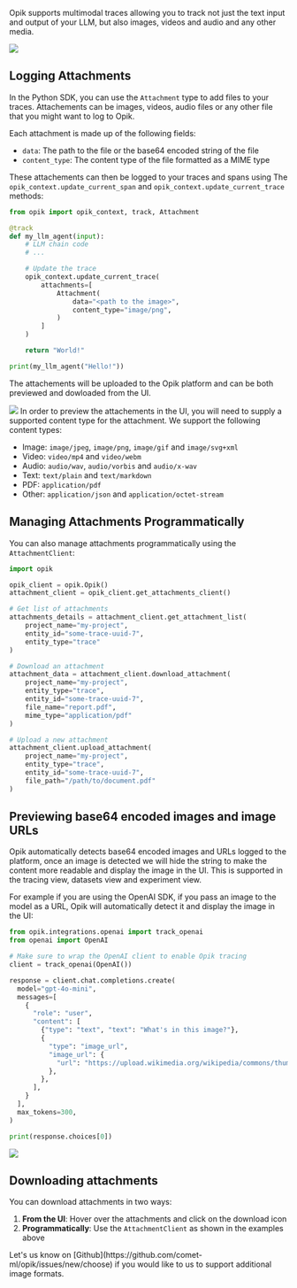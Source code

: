 Opik supports multimodal traces allowing you to track not just the text input
and output of your LLM, but also images, videos and audio and any other media.

<Frame>
  <img src="/img/tracing/attachments.png" />
</Frame>

## Logging Attachments

In the Python SDK, you can use the `Attachment` type to add files to your traces.
Attachements can be images, videos, audio files or any other file that you might
want to log to Opik.

Each attachment is made up of the following fields:

- `data`: The path to the file or the base64 encoded string of the file
- `content_type`: The content type of the file formatted as a MIME type

These attachements can then be logged to your traces and spans using The
`opik_context.update_current_span` and `opik_context.update_current_trace`
methods:

```python wordWrap
from opik import opik_context, track, Attachment

@track
def my_llm_agent(input):
    # LLM chain code
    # ...

    # Update the trace
    opik_context.update_current_trace(
        attachments=[
            Attachment(
                data="<path to the image>",
                content_type="image/png",
            )
        ]
    )

    return "World!"

print(my_llm_agent("Hello!"))
```

The attachements will be uploaded to the Opik platform and can be both previewed
and dowloaded from the UI.

<Frame>
  <img src="/img/tracing/attachments.png" />
</Frame>

<Note>
In order to preview the attachements in the UI, you will need to supply a
supported content type for the attachment. We support the following content types:

- Image: `image/jpeg`, `image/png`, `image/gif` and `image/svg+xml`
- Video: `video/mp4` and `video/webm`
- Audio: `audio/wav`, `audio/vorbis` and `audio/x-wav`
- Text: `text/plain` and `text/markdown`
- PDF: `application/pdf`
- Other: `application/json` and `application/octet-stream`

</Note>

## Managing Attachments Programmatically

You can also manage attachments programmatically using the `AttachmentClient`:

```python wordWrap
import opik

opik_client = opik.Opik()
attachment_client = opik_client.get_attachments_client()

# Get list of attachments
attachments_details = attachment_client.get_attachment_list(
    project_name="my-project",
    entity_id="some-trace-uuid-7",
    entity_type="trace"
)

# Download an attachment
attachment_data = attachment_client.download_attachment(
    project_name="my-project",
    entity_type="trace",
    entity_id="some-trace-uuid-7",
    file_name="report.pdf",
    mime_type="application/pdf"
)

# Upload a new attachment
attachment_client.upload_attachment(
    project_name="my-project",
    entity_type="trace", 
    entity_id="some-trace-uuid-7",
    file_path="/path/to/document.pdf"
)
```

## Previewing base64 encoded images and image URLs

Opik automatically detects base64 encoded images and URLs logged to the platform,
once an image is detected we will hide the string to make the content more readable
and display the image in the UI. This is supported in the tracing view, datasets
view and experiment view.

For example if you are using the OpenAI SDK, if you pass an image to the model
as a URL, Opik will automatically detect it and display
the image in the UI:

```python wordWrap
from opik.integrations.openai import track_openai
from openai import OpenAI

# Make sure to wrap the OpenAI client to enable Opik tracing
client = track_openai(OpenAI())

response = client.chat.completions.create(
  model="gpt-4o-mini",
  messages=[
    {
      "role": "user",
      "content": [
        {"type": "text", "text": "What's in this image?"},
        {
          "type": "image_url",
          "image_url": {
            "url": "https://upload.wikimedia.org/wikipedia/commons/thumb/d/dd/Gfp-wisconsin-madison-the-nature-boardwalk.jpg/2560px-Gfp-wisconsin-madison-the-nature-boardwalk.jpg",
          },
        },
      ],
    }
  ],
  max_tokens=300,
)

print(response.choices[0])
```

<Frame>
  <img src="/img/tracing/image_trace.png" />
</Frame>

## Downloading attachments

You can download attachments in two ways:

1. **From the UI**: Hover over the attachments and click on the download icon
2. **Programmatically**: Use the `AttachmentClient` as shown in the examples above

<Tip>
  Let's us know on [Github](https://github.com/comet-ml/opik/issues/new/choose) if you would like to us to support
  additional image formats.
</Tip>
